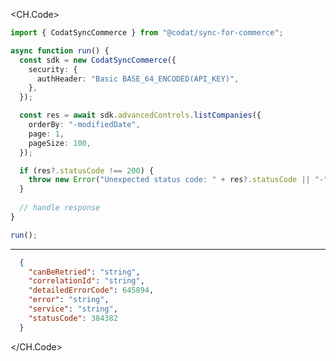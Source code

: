 
<CH.Code>
```typescript ListCompanies.ts
import { CodatSyncCommerce } from "@codat/sync-for-commerce";

async function run() {
  const sdk = new CodatSyncCommerce({
    security: {
      authHeader: "Basic BASE_64_ENCODED(API_KEY)",
    },
  });

  const res = await sdk.advancedControls.listCompanies({
    orderBy: "-modifiedDate",
    page: 1,
    pageSize: 100,
  });

  if (res?.statusCode !== 200) {
    throw new Error("Unexpected status code: " + res?.statusCode || "-");
  }
  
  // handle response
}

run();
```
---

```json Example Response
  {
    "canBeRetried": "string",
    "correlationId": "string",
    "detailedErrorCode": 645894,
    "error": "string",
    "service": "string",
    "statusCode": 384382
  }
```
</CH.Code>
